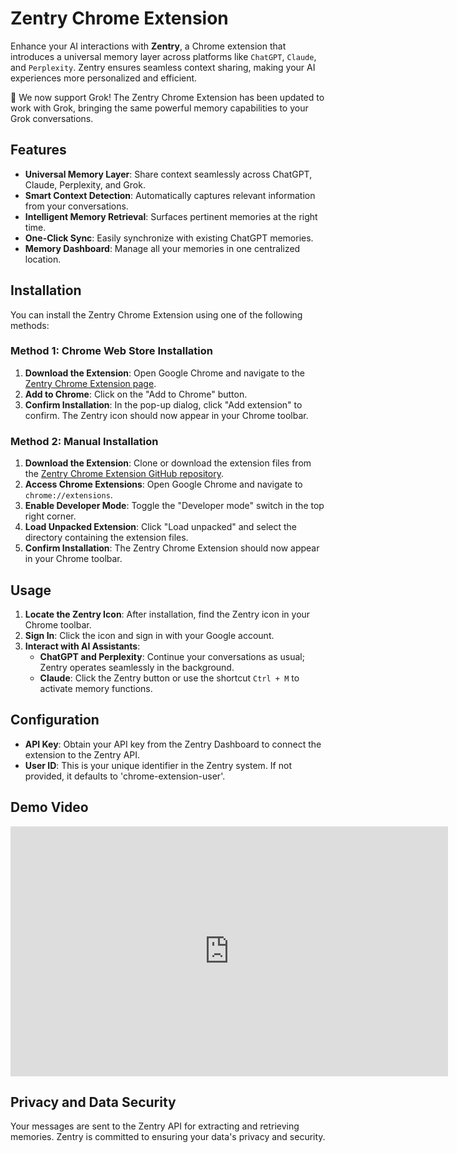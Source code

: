 # Zentry Chrome Extension

<Snippet file="paper-release.mdx" />

Enhance your AI interactions with **Zentry**, a Chrome extension that introduces a universal memory layer across platforms like `ChatGPT`, `Claude`, and `Perplexity`. Zentry ensures seamless context sharing, making your AI experiences more personalized and efficient.

<Note>
  🎉 We now support Grok! The Zentry Chrome Extension has been updated to work with Grok, bringing the same powerful memory capabilities to your Grok conversations.
</Note>


## Features

- **Universal Memory Layer**: Share context seamlessly across ChatGPT, Claude, Perplexity, and Grok.
- **Smart Context Detection**: Automatically captures relevant information from your conversations.
- **Intelligent Memory Retrieval**: Surfaces pertinent memories at the right time.
- **One-Click Sync**: Easily synchronize with existing ChatGPT memories.
- **Memory Dashboard**: Manage all your memories in one centralized location.

## Installation

You can install the Zentry Chrome Extension using one of the following methods:

### Method 1: Chrome Web Store Installation

1. **Download the Extension**: Open Google Chrome and navigate to the [Zentry Chrome Extension page](https://chromewebstore.google.com/detail/Zentry/onihkkbipkfeijkadecaafbgagkhglop?hl=en).
2. **Add to Chrome**: Click on the "Add to Chrome" button.
3. **Confirm Installation**: In the pop-up dialog, click "Add extension" to confirm. The Zentry icon should now appear in your Chrome toolbar.

### Method 2: Manual Installation

1. **Download the Extension**: Clone or download the extension files from the [Zentry Chrome Extension GitHub repository](https://github.com/Zentryai/Zentry-chrome-extension).
2. **Access Chrome Extensions**: Open Google Chrome and navigate to `chrome://extensions`.
3. **Enable Developer Mode**: Toggle the "Developer mode" switch in the top right corner.
4. **Load Unpacked Extension**: Click "Load unpacked" and select the directory containing the extension files.
5. **Confirm Installation**: The Zentry Chrome Extension should now appear in your Chrome toolbar.

## Usage

1. **Locate the Zentry Icon**: After installation, find the Zentry icon in your Chrome toolbar.
2. **Sign In**: Click the icon and sign in with your Google account.
3. **Interact with AI Assistants**:
   - **ChatGPT and Perplexity**: Continue your conversations as usual; Zentry operates seamlessly in the background.
   - **Claude**: Click the Zentry button or use the shortcut `Ctrl + M` to activate memory functions.

## Configuration

- **API Key**: Obtain your API key from the Zentry Dashboard to connect the extension to the Zentry API.
- **User ID**: This is your unique identifier in the Zentry system. If not provided, it defaults to 'chrome-extension-user'.

## Demo Video

<iframe width="700" height="400" src="https://www.youtube.com/embed/dqenCMMlfwQ?si=zhGVrkq6IS_0Jwyj" title="YouTube video player" frameborder="0" allow="accelerometer; autoplay; clipboard-write; encrypted-media; gyroscope; picture-in-picture; web-share" referrerpolicy="strict-origin-when-cross-origin" allowfullscreen></iframe>

## Privacy and Data Security

Your messages are sent to the Zentry API for extracting and retrieving memories. Zentry is committed to ensuring your data's privacy and security.
